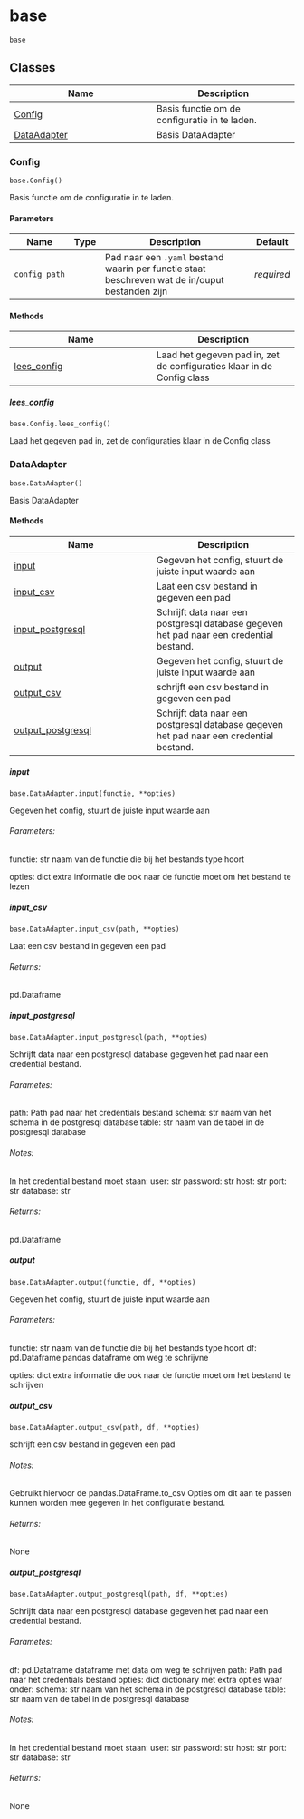 # base { #continu_inzicht_toolbox.base }

`base`



## Classes

| Name | Description |
| --- | --- |
| [Config](#continu_inzicht_toolbox.base.Config) | Basis functie om de configuratie in te laden. |
| [DataAdapter](#continu_inzicht_toolbox.base.DataAdapter) | Basis DataAdapter |

### Config { #continu_inzicht_toolbox.base.Config }

`base.Config()`

Basis functie om de configuratie in te laden.

#### Parameters

| Name          | Type   | Description                                                                                      | Default    |
|---------------|--------|--------------------------------------------------------------------------------------------------|------------|
| `config_path` |        | Pad naar een  `.yaml` bestand waarin per functie staat beschreven wat de in/ouput bestanden zijn | _required_ |

#### Methods

| Name | Description |
| --- | --- |
| [lees_config](#continu_inzicht_toolbox.base.Config.lees_config) | Laad het gegeven pad in, zet de configuraties klaar in de Config class |

##### lees_config { #continu_inzicht_toolbox.base.Config.lees_config }

`base.Config.lees_config()`

Laad het gegeven pad in, zet de configuraties klaar in de Config class

### DataAdapter { #continu_inzicht_toolbox.base.DataAdapter }

`base.DataAdapter()`

Basis DataAdapter

#### Methods

| Name | Description |
| --- | --- |
| [input](#continu_inzicht_toolbox.base.DataAdapter.input) | Gegeven het config, stuurt de juiste input waarde aan |
| [input_csv](#continu_inzicht_toolbox.base.DataAdapter.input_csv) | Laat een csv bestand in gegeven een pad |
| [input_postgresql](#continu_inzicht_toolbox.base.DataAdapter.input_postgresql) | Schrijft data naar een postgresql database gegeven het pad naar een credential bestand. |
| [output](#continu_inzicht_toolbox.base.DataAdapter.output) | Gegeven het config, stuurt de juiste input waarde aan |
| [output_csv](#continu_inzicht_toolbox.base.DataAdapter.output_csv) | schrijft een csv bestand in gegeven een pad |
| [output_postgresql](#continu_inzicht_toolbox.base.DataAdapter.output_postgresql) | Schrijft data naar een postgresql database gegeven het pad naar een credential bestand. |

##### input { #continu_inzicht_toolbox.base.DataAdapter.input }

`base.DataAdapter.input(functie, **opties)`

Gegeven het config, stuurt de juiste input waarde aan

###### Parameters:

functie: str
         naam van de functie die bij het bestands type hoort

opties: dict
          extra informatie die ook naar de functie moet om het bestand te lezen

##### input_csv { #continu_inzicht_toolbox.base.DataAdapter.input_csv }

`base.DataAdapter.input_csv(path, **opties)`

Laat een csv bestand in gegeven een pad

###### Returns:

pd.Dataframe

##### input_postgresql { #continu_inzicht_toolbox.base.DataAdapter.input_postgresql }

`base.DataAdapter.input_postgresql(path, **opties)`

Schrijft data naar een postgresql database gegeven het pad naar een credential bestand.

###### Parametes:

path: Path
      pad naar het credentials bestand
schema: str
        naam van het schema in de postgresql database
table: str
       naam van de tabel in de postgresql database

###### Notes:

In het credential bestand moet staan:
user: str
password: str
host: str
port: str
database: str

###### Returns:

pd.Dataframe

##### output { #continu_inzicht_toolbox.base.DataAdapter.output }

`base.DataAdapter.output(functie, df, **opties)`

Gegeven het config, stuurt de juiste input waarde aan

###### Parameters:

functie: str
         naam van de functie die bij het bestands type hoort
df: pd.Dataframe
    pandas dataframe om weg te schrijvne

opties: dict
        extra informatie die ook naar de functie moet om het bestand te schrijven

##### output_csv { #continu_inzicht_toolbox.base.DataAdapter.output_csv }

`base.DataAdapter.output_csv(path, df, **opties)`

schrijft een csv bestand in gegeven een pad

###### Notes:

Gebruikt hiervoor de pandas.DataFrame.to_csv
Opties om dit aan te passen kunnen worden mee gegeven in het configuratie bestand.

###### Returns:

None

##### output_postgresql { #continu_inzicht_toolbox.base.DataAdapter.output_postgresql }

`base.DataAdapter.output_postgresql(path, df, **opties)`

Schrijft data naar een postgresql database gegeven het pad naar een credential bestand.

###### Parametes:

df: pd.Dataframe
    dataframe met data om weg te schrijven
path: Path
      pad naar het credentials bestand
opties: dict
        dictionary met extra opties waar onder:
            schema: str
                    naam van het schema in de postgresql database
            table: str
                naam van de tabel in de postgresql database

###### Notes:

In het credential bestand moet staan:
user: str
password: str
host: str
port: str
database: str

###### Returns:

None